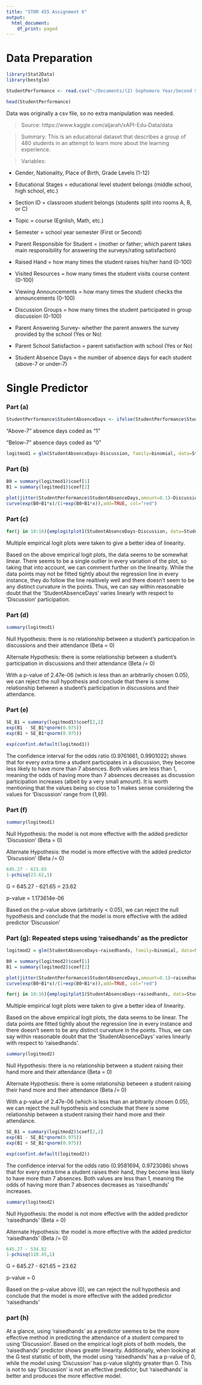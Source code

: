 ```yaml
---
title: "STOR 455 Assignment 6"
output:
  html_document:
    df_print: paged
---
```


# Data Preparation

```r
library(Stat2Data)
library(bestglm)

StudentPerformance <- read.csv("~/Documents/(2) Sophomore Year/Second Semester (SPR 20)/STOR 455/CSV Files/studentPerformance.csv")
```

```r
head(StudentPerformance)
```

Data was originally a csv file, so no extra manipulation was needed.

> Source: https://www.kaggle.com/aljarah/xAPI-Edu-Data/data

> Summary: This is an educational dataset that describes a group of 480 students in an attempt to learn more about the learning experience.

> Variables:

* Gender, Nationality, Place of Birth, Grade Levels (1-12)

* Educational Stages = educational level student belongs (middle school, high school, etc.)

* Section ID = classroom student belongs (students split into rooms A, B, or C)

* Topic = course (Egnlish, Math, etc.)

* Semester = school year semester (First or Second)

* Parent Responsible for Student = (mother or father; which parent takes main responsibility for answering the surveys/rating satisfaction)

* Raised Hand = how many times the student raises his/her hand (0-100)

* Visited Resources = how many times the student visits course content (0-100)

* Viewing Announcements = how many times the student checks the announcements (0-100)

* Discussion Groups = how many times the student participated in group discussion (0-100)

* Parent Answering Survey- whether the parent answers the survey provided by the school (Yes or No)

* Parent School Satisfaction = parent satisfaction with school (Yes or No)

* Student Absence Days = the number of absence days for each student (above-7 or under-7)


# Single Predictor

### Part (a)

```r
StudentPerformance$StudentAbsenceDays <- ifelse(StudentPerformance$StudentAbsenceDays=="Above-7", 1, 0)
```

"Above-7" absence days coded as "1"

"Below-7" absence days coded as "0"

```r
logitmod1 = glm(StudentAbsenceDays~Discussion, family=binomial, data=StudentPerformance)
```


### Part (b)

```r
B0 = summary(logitmod1)$coef[1]
B1 = summary(logitmod1)$coef[2]

plot(jitter(StudentPerformance$StudentAbsenceDays,amount=0.1)~Discussion,data=StudentPerformance)
curve(exp(B0+B1*x)/(1+exp(B0+B1*x)),add=TRUE, col="red")
```


### Part (c)

```r
for(j in 10:16){emplogitplot1(StudentAbsenceDays~Discussion, data=StudentPerformance, ngroups=j, main=j)}
```

Multiple empirical logit plots were taken to give a better idea of linearity. 

Based on the above empirical logit plots, the data seems to be somewhat linear. There seems to be a single outlier in every variation of the plot, so taking that into account, we can comment further on the linearity. While the data points may not be fitted tightly about the regression line in every instance, they do follow the line realtively well and there doesn't seem to be any distinct curvature in the points. Thus, we can say within reasonable doubt that the 'StudentAbsenceDays' varies linearly with respect to 'Discussion' participation.


### Part (d)

```r
summary(logitmod1)
```

Null Hypothesis: there is no relationship between a student's participation in discussions and their attendance (Beta = 0)

Alternate Hypothesis: there is some relationship between a student's participation in discussions and their attendance (Beta /= 0)

With a p-value of 2.47e-06 (which is less than an arbitrarily chosen 0.05), we can reject the null hypothesis and conclude that there is some relationship between a student's participation in discussions and their attendance.


### Part (e)

```r
SE_B1 = summary(logitmod1)$coef[2,2]
exp(B1 - SE_B1*qnorm(0.975))
exp(B1 + SE_B1*qnorm(0.975))

exp(confint.default(logitmod1))
```

The confidence interval for the odds ratio (0.9761661, 0.9901022) shows that for every extra time a student participates in a discussion, they become less likely to have more than 7 absences. Both values are less than 1, meaning the odds of having more than 7 absences decreases as discussion participation increases (albeit by a very small amount). It is worth mentioning that the values being so close to 1 makes sense considering the values for 'Discussion' range from (1,99).

### Part (f)

```r
summary(logitmod1)
```

Null Hypothesis: the model is not more effective with the added predictor 'Discussion' (Beta = 0)

Alternate Hypothesis: the model is more effective with the added predictor 'Discussion' (Beta /= 0)

```r
645.27 - 621.65
1-pchisq(23.62,1)
```

G = 645.27 - 621.65 = 23.62

p-value = 1.173614e-06

Based on the p-value above (arbitrarily < 0.05), we can reject the null hypothesis and conclude that the model is more effective with the added predictor 'Discussion'


### Part (g): Repeated steps using 'raisedhands' as the predictor

```r
logitmod2 = glm(StudentAbsenceDays~raisedhands, family=binomial, data=StudentPerformance)
```

```r
B0 = summary(logitmod2)$coef[1]
B1 = summary(logitmod2)$coef[2]

plot(jitter(StudentPerformance$StudentAbsenceDays,amount=0.1)~raisedhands,data=StudentPerformance)
curve(exp(B0+B1*x)/(1+exp(B0+B1*x)),add=TRUE, col="red")
```

```r
for(j in 10:16){emplogitplot1(StudentAbsenceDays~raisedhands, data=StudentPerformance, ngroups=j, main=j)}
```

Multiple empirical logit plots were taken to give a better idea of linearity. 

Based on the above empirical logit plots, the data seems to be linear. The data points are fitted tightly about the regression line in every instance and there doesn't seem to be any distinct curvature in the points. Thus, we can say within reasonable doubt that the 'StudentAbsenceDays' varies linearly with respect to 'raisedhands'.

```r
summary(logitmod2)
```

Null Hypothesis: there is no relationship between a student raising their hand more and their attendance (Beta = 0)

Alternate Hypothesis: there is some relationship between a student raising their hand more and their attendance (Beta /= 0)

With a p-value of 2.47e-06 (which is less than an arbitrarily chosen 0.05), we can reject the null hypothesis and conclude that there is some relationship between a student raising their hand more and their attendance.

```r
SE_B1 = summary(logitmod2)$coef[2,2]
exp(B1 - SE_B1*qnorm(0.975))
exp(B1 + SE_B1*qnorm(0.975))

exp(confint.default(logitmod2))
```

The confidence interval for the odds ratio (0.9581694, 0.9723086) shows that for every extra time a student raises their hand, they become less likely to have more than 7 absences. Both values are less than 1, meaning the odds of having more than 7 absences decreases as 'raisedhands' increases.

```r
summary(logitmod2)
```

Null Hypothesis: the model is not more effective with the added predictor 'raisedhands' (Beta = 0)

Alternate Hypothesis: the model is more effective with the added predictor 'raisedhands' (Beta /= 0)

```r
645.27 - 534.82
1-pchisq(110.45,1)
```

G = 645.27 - 621.65 = 23.62

p-value = 0

Based on the p-value above (0), we can reject the null hypothesis and conclude that the model is more effective with the added predictor 'raisedhands'


### part (h)

At a glance, using 'raisedhands' as a predictor seemes to be the more effective method in predicting the attendance of a student compared to using 'Discussion'. Based on the empirical logit plots of both models, the 'raisedhands' predictor shows greater linearity. Additionally, when looking at the G test statistic of both, the model using 'raisedhands' has a p-value of 0, while the model using 'Discussion' has p-value slightly greater than 0. This is not to say 'Discussion' is not an effective predictor, but 'raisedhands' is better and produces the more effective model.




